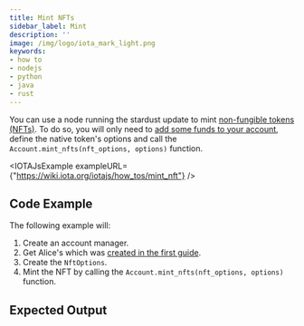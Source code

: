 ```yaml
---
title: Mint NFTs
sidebar_label: Mint
description: ''
image: /img/logo/iota_mark_light.png
keywords:
- how to
- nodejs
- python
- java
- rust
---
```



<TipFaucet/>

You can use a node running the stardust update to mint
[non-fungible tokens (NFTs)](https://wiki.iota.org/shimmer/introduction/explanations/what_is_stardust/tokenization#non-fungible-tokens-nfts).
To do so, you will only need to [add some funds to your account](../accounts_and_addresses/03_request_funds.mdx), define
the native token's options and call the `Account.mint_nfts(nft_options, options)` function.

<IOTAJsExample exampleURL={"https://wiki.iota.org/iotajs/how_tos/mint_nft"} />

## Code Example

The following example will:

1. Create an account manager.
2. Get Alice's which was [created in the first guide](../accounts_and_addresses/01_create_a_wallet_account.mdx).
3. Create the `NftOptions`.
4. Mint the NFT by calling the `Account.mint_nfts(nft_options, options)` function.

<Tabs groupId="language">
    <TabItem value="rust" label="Rust">
        <RustCode/>
    </TabItem>
    <TabItem value="nodejs" label="Nodejs">
        <NodejsCode/>
    </TabItem>
    <TabItem value="python" label="Python">
        <PythonCode/>
    </TabItem>
    <TabItem value="java" label="Java">
        <JavaCode/>
    </TabItem>
</Tabs>

## Expected Output

<Tabs groupId="language">
    <TabItem value="rust" label="Rust">
        <RustOutput/>
    </TabItem>
    <TabItem value="nodejs" label="Nodejs">
        <NodejsOutput/>
    </TabItem>
    <TabItem value="python" label="Python">
        <PythonOutput/>
    </TabItem>
    <TabItem value="java" label="Java">
        <JavaOutput/>
    </TabItem>
</Tabs>
